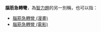 '''腦筋急轉彎'''，為[[智力題|智力題]]的另一別稱，也可以指：
*[[腦筋急轉彎_(漫畫)|腦筋急轉彎 (漫畫)]]
*[[腦筋急轉彎_(電影)|腦筋急轉彎 (電影)]]
{{消歧义|cat=五字消歧义}}